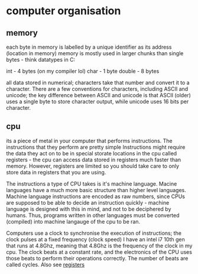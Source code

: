 = computer organisation =

== memory ==
each byte in memory is labelled by a unique identifier as its address (location in memory)
memory is mostly used in larger chunks than single bytes - think datatypes in C:

int - 4 bytes (on my compiler lol)
char - 1 byte
double - 8 bytes


all data stored in numerical; characters take that number and convert it to a character. There are a few conventions
for characters, including ASCII and unicode; the key difference between ASCII and unicode is that ASCII (older)
uses a single byte to store character output, while unicode uses 16 bits per character. 

== cpu ==
its a piece of metal in your computer that performs instructions. The instructions that they perform are pretty simple
Instructions might require the data they act on to be in special storate locations in the cpu called registers - the
cpu can access data stored in registers much faster than memory. However, registers are limited so you should take
care to only store data in registers that you are using.

The instructions a type of CPU takes is it's machine language. Macine languages have a much more basic structure than
higher level languages. Machine language instructions are encoded as raw numbers, since CPUs are supposed to be able
to decide an instruction quickly - machine language is designed with this in mind, and not to be deciphered by humans.
Thus, programs written in other languages must be converted (compiled) into machine langauge of the cpu to be ran.

Computers use a clock to synchronise the execution of instructions; the clock pulses at a fixed frequency (clock speed)
I have an intel i7 10th gen that runs at 4.8Ghz, meaning that 4.8Ghz is the frequency of the clock in my cpu.
The clock beats at a constant rate, and the electronics of the CPU uses those beats to perform their operations
correctly. The number of beats are called cycles. Also see [[registers]]

